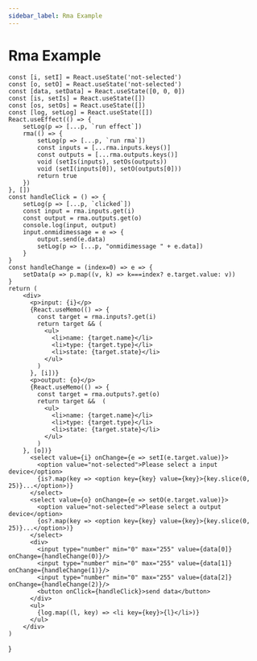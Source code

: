 ---
sidebar_label: Rma Example
---
# Rma Example


    const [i, setI] = React.useState('not-selected')
    const [o, setO] = React.useState('not-selected')
    const [data, setData] = React.useState([0, 0, 0])
    const [is, setIs] = React.useState([])
    const [os, setOs] = React.useState([])
    const [log, setLog] = React.useState([])
    React.useEffect(() => {
        setLog(p => [...p, `run effect`])
        rma(() => {
            setLog(p => [...p, `run rma`])
            const inputs = [...rma.inputs.keys()]
            const outputs = [...rma.outputs.keys()]
            void (setIs(inputs), setOs(outputs))
            void (setI(inputs[0]), setO(outputs[0]))
            return true
        })
    }, [])
    const handleClick = () => {
        setLog(p => [...p, `clicked`])
        const input = rma.inputs.get(i)
        const output = rma.outputs.get(o)
        console.log(input, output)
        input.onmidimessage = e => {
            output.send(e.data)
            setLog(p => [...p, "onmidimessage " + e.data])
        }
    }
    const handleChange = (index=0) => e => {
        setData(p => p.map((v, k) => k===index? e.target.value: v))
    }
    return (
        <div>
          <p>input: {i}</p>
          {React.useMemo(() => {
            const target = rma.inputs?.get(i)
            return target && (
              <ul>
                <li>name: {target.name}</li>
                <li>type: {target.type}</li>
                <li>state: {target.state}</li>
              </ul>
            )
          }, [i])}
          <p>output: {o}</p>
          {React.useMemo(() => {
            const target = rma.outputs?.get(o)
            return target &&  (
              <ul>
                <li>name: {target.name}</li>
                <li>type: {target.type}</li>
                <li>state: {target.state}</li>
              </ul>
            )
        }, [o])}
          <select value={i} onChange={e => setI(e.target.value)}>
            <option value="not-selected">Please select a input device</option>
            {is?.map(key => <option key={key} value={key}>{key.slice(0, 25)}...</option>)}
          </select>
          <select value={o} onChange={e => setO(e.target.value)}>
            <option value="not-selected">Please select a output device</option>
            {os?.map(key => <option key={key} value={key}>{key.slice(0, 25)}...</option>)}
          </select>
          <div>
            <input type="number" min="0" max="255" value={data[0]} onChange={handleChange(0)}/>
            <input type="number" min="0" max="255" value={data[1]} onChange={handleChange(1)}/>
            <input type="number" min="0" max="255" value={data[2]} onChange={handleChange(2)}/>
            <button onClick={handleClick}>send data</button>
          </div>
          <ul>
            {log.map((l, key) => <li key={key}>{l}</li>)}
          </ul>
        </div>
    )
}
